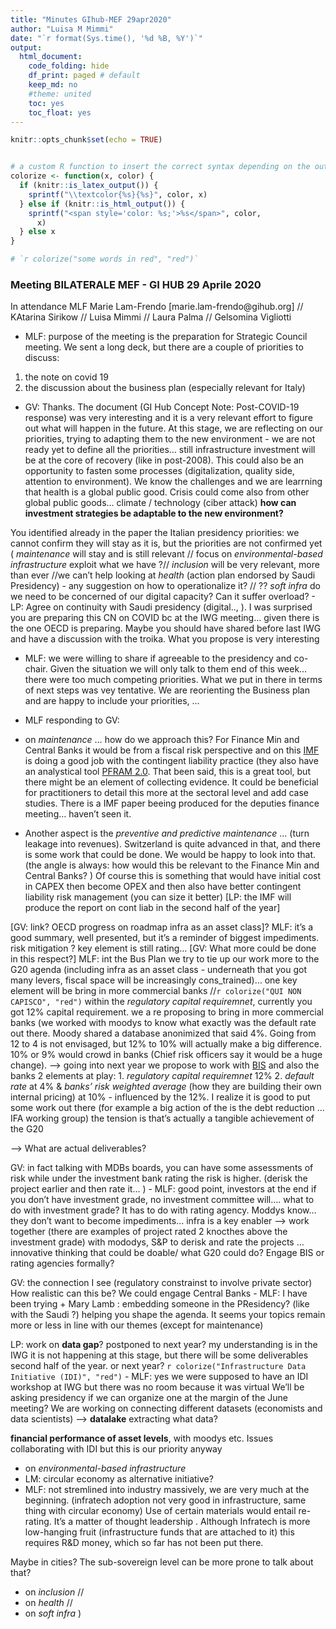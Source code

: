 ```yaml
---
title: "Minutes GIhub-MEF 29apr2020"
author: "Luisa M Mimmi"
date: "`r format(Sys.time(), '%d %B, %Y')`"
output:
  html_document:
    code_folding: hide
    df_print: paged # default
    keep_md: no
    #theme: united
    toc: yes
    toc_float: yes
---
```


```r
knitr::opts_chunk$set(echo = TRUE)


# a custom R function to insert the correct syntax depending on the output format using the is_latex_output() and is_html_output() functions in knitr as follows:
colorize <- function(x, color) {
  if (knitr::is_latex_output()) {
    sprintf("\\textcolor{%s}{%s}", color, x)
  } else if (knitr::is_html_output()) {
    sprintf("<span style='color: %s;'>%s</span>", color, 
      x)
  } else x
}

# `r colorize("some words in red", "red")`
```

### Meeting BILATERALE MEF - GI HUB 29 Aprile 2020
In attendance 
MLF Marie Lam-Frendo [marie.lam-frendo@gihub.org] // KAtarina Sirikow // Luisa Mimmi // Laura Palma // Gelsomina Vigliotti

- MLF: purpose of the meeting is the preparation for Strategic Council meeting. We sent a long deck, but there are a couple of priorities to discuss: 

1. the note on covid 19
2. the discussion about the business plan (especially relevant for Italy) 


- GV: Thanks. The document (GI Hub Concept Note: Post-COVID-19 response) was very interesting and it is a very relevant effort to figure out what will happen in the future. At this stage, we are reflecting on our priorities, trying to adapting them to the new environment - we are not ready yet to define all the priorities... still infrastructure investment will be at the core of recovery (like in post-2008). This could also be an opportunity to fasten some processes (digitalization, quality side, attention to environment). 
We know the challenges and we are learrning that health is a global public good. Crisis could come also from other global public goods... climate / technology (ciber attack) **how can investment strategies be adaptable to the new environment?**

You identified already in the paper the Italian presidency priorities: we cannot confirm they will stay as it is, but the priorities are not confirmed yet ( _maintenance_ will stay and is still relevant // focus on _environmental-based infrastructure_ exploit what we have ?// _inclusion_ will be very relevant, more than ever //we can't help looking at _health_ (action plan endorsed by Saudi Presidency) - any suggestion on how to operationalize it? // ??  _soft infra_  do we need to be concerned of our digital capacity? Can it suffer overload? 
- LP: Agree on continuity with Saudi presidency (digital.., ). I was surprised you are preparing this CN on COVID bc at the IWG meeting...  given there is the one OECD is preparing. Maybe you should have shared before last IWG and have a discussion with the troika. What you propose is very interesting

- MLF: we were willing to share if agreeable to the presidency and co-chair. Given the situation we will only talk to them end of this week... there were too much competing priorities. 
What we put in there in terms of next steps was vey tentative. We are reorienting the Business plan and are happy to include your priorities,  ... 

- MLF responding to GV: 
+ on _maintenance_ ... how do we approach this? For Finance Min and Central Banks it would be from a fiscal risk perspective and on this [IMF](https://www.imf.org/external/np/fad/publicinvestment/) is doing a good job with the contingent liability practice (they also have an analystical tool [PFRAM 2.0](https://www.imf.org/external/np/fad/publicinvestment/pdf/PFRAM2.pdf). That been said, this is a great tool, but there might be an element of collecting evidence.  It could be beneficial for practitioners to detail this more at the sectoral level and add case studies. 
There is a IMF paper beeing produced for the deputies finance meeting... haven't seen it. 
+ Another aspect is the _preventive and predictive maintenance_ ... (turn leakage into revenues). Switzerland is quite advanced in that, and there is some work that could be done. We would be happy to look into that.  (the angle is always:  how would this be relevant to the Finance Min and Central Banks? ) Of course this is something that would have initial cost in CAPEX then become OPEX and then also have better contingent liability risk management (you can size it better)
[LP: the IMF will produce the report on cont liab in the second half of the year] 

[GV: link? OECD progress on roadmap infra as an asset class]? 
MLF: it's a good summary, well presented, but it's a reminder of biggest impediments. risk mitigation ? key element is still rating...
[GV: What more could be done in this respect?] 
MLF: int the Bus Plan we try to tie up our work more to the G20 agenda (including infra as an asset class - underneath that you got many levers, fiscal space will be increasingly cons_trained)... one key element will be bring in more commercial banks //`r colorize("QUI NON CAPISCO", "red")` within the _regulatory capital requiremnet_, currently you got 12% capital requirement.  we a re proposing to bring in more commercial banks (we worked with moodys to know what exactly was the default rate out there. Moody shared a database anonimized that said 4%. Going from 12 to 4 is not envisaged, but 12%  to 10% will actually make a big difference. 10% or 9% would crowd in banks (Chief risk officers say it would be a huge change). 
--> going into next year we propose to work with [BIS](https://www.bis.org/) and also the banks 
2 elements at play:
1. _regulatory capital requiremnet_ 12% 
2. _default rate_ at 4% & _banks' risk weighted average_  (how they are building their own internal pricing) at 10% - influenced by the 12%.
I realize it is good to put some work out there (for example a big action of the is the debt reduction ...IFA working group) the tension is that's actually a tangible achievement of the G20

--> What are actual deliverables? 

GV: in fact talking with MDBs boards, you can have some assessments of risk while under the investment bank rating the risk is higher. (derisk the project earlier and then rate it... )
- MLF: good point, investors at the end if you don't have investment grade, no investment committee will.... what to do with investment grade? It has to do with rating agency. Moddys know... they don't want to become impediments... infra is a key enabler 
--> work together (there are examples of project rated 2 knocthes above the investment grade) with mododys, S&P to derisk and rate the projects ... innovative thinking that could be doable/ what G20 could do? Engage BIS or rating agencies formally? 

GV: the connection I see (regulatory constrainst to involve private sector) How realistic can this be? We could engage Central Banks
- MLF: I have been trying 
+ Mary Lamb : embedding someone in the PResidency? (like with the Saudi ?) helping you shape the agenda. It seems your topics remain more or less in line with our themes (except for maintenance)

LP: work on **data gap**? postponed to next year? my understanding is in the IWG it is not happening at this stage, but there will be some deliverables second half of the year. or next year? `r colorize("Infrastructure Data Initiative (IDI)", "red")`
- MLF: yes we were supposed to have an IDI workshop at IWG but there was no room because it was virtual 
We'll be asking presidency if we can organize one at the margin of the June meeting? 
We are working on connecting different datasets (economists and data scientists) --> **datalake** extracting what data? 

**financial performance of asset levels**, with moodys etc. Issues collaborating with IDI but this is our priority anyway 

+ on _environmental-based infrastructure_ 
- LM: circular economy as alternative initiative? 
- MLF: not stremlined into industry massively, we are very much at the beginning. (infratech adoption not very good in infrastructure, same thing with circular economy) 
Use of certain materials would entail re-rating. It's a matter of thought leadership . Although Infratech is more low-hanging  fruit (infrastructure funds that are attached to it) 
 this requires R&D money, which so far has not been put there. 
 
 Maybe in cities? The sub-sovereign level can be more prone to talk about that? 
 
+ on _inclusion_ // 
+ on _health_ // 
+ on _soft infra_ )
    



 


